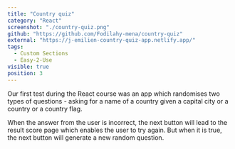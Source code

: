 ```yaml
---
title: "Country quiz"
category: "React"
screenshot: "./country-quiz.png"
github: "https://github.com/Fodilahy-mena/country-quiz"
external: "https://j-emilien-country-quiz-app.netlify.app/"
tags:
  - Custom Sections
  - Easy-2-Use
visible: true
position: 3
---
```


Our first test during the React course was an app which randomises two types of questions - asking for a name of a country given a capital city or a country or a country flag.

When the answer from the user is incorrect, the next button will lead to the result score page which enables the user to try again. But when it is true, the next button will generate a new random question.
